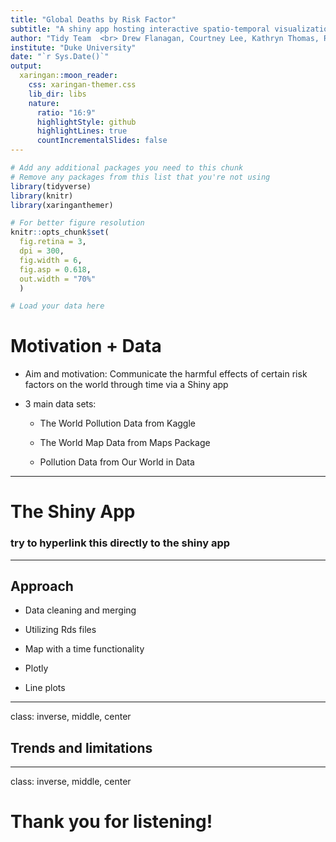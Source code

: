```yaml
---
title: "Global Deaths by Risk Factor"
subtitle: "A shiny app hosting interactive spatio-temporal visualizations. "
author: "Tidy Team  <br> Drew Flanagan, Courtney Lee, Kathryn Thomas, Raghav Rasal"
institute: "Duke University"
date: "`r Sys.Date()`"
output:
  xaringan::moon_reader:
    css: xaringan-themer.css
    lib_dir: libs
    nature:
      ratio: "16:9"
      highlightStyle: github
      highlightLines: true
      countIncrementalSlides: false
---
```


```r
# Add any additional packages you need to this chunk
# Remove any packages from this list that you're not using
library(tidyverse)
library(knitr)
library(xaringanthemer)
```

```r
# For better figure resolution
knitr::opts_chunk$set(
  fig.retina = 3, 
  dpi = 300, 
  fig.width = 6, 
  fig.asp = 0.618, 
  out.width = "70%"
  )
```

```r
# Load your data here
```

# Motivation + Data

- Aim and motivation: Communicate the harmful effects of certain risk factors on 
the world through time via a Shiny app

- 3 main data sets:

  - The World Pollution Data from Kaggle
  
  - The World Map Data from Maps Package
  
  - Pollution Data from Our World in Data

---

# The Shiny App

### try to hyperlink this directly to the shiny app

---

## Approach

- Data cleaning and merging

 - Utilizing Rds files 
  
- Map with a time functionality 
 - Plotly

- Line plots 

---

class: inverse, middle, center

## Trends and limitations 


---

class: inverse, middle, center

# Thank you for listening!



